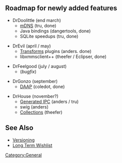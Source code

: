 == Roadmap for newly added features ==

* DrDoolittle (end march)
** [[mDNS]] (tru, done)
** Java bindings (dangertools, done)
** SQLite speedups (tru, done)

* DrEvil (april / may)
** [[Transforms]] plugins (anders. done)
** libxmmsclient++ (theefer / Eclipser, done)

* DrFeelgood (july / august)
** (''bugfix'')

* DrGonzo (september)
** [[SoC:DAAP | DAAP]] (coledot, done)

* DrHouse (november?)
** [[Generated IPC]] (anders / tru)
** swig (anders)
** [[Collections]] (theefer)

== See Also ==
* [[Versioning]]
* [http://bugs.xmms2.xmms.se/view.php?id=520 Long Term Wishlist]

[[Category:General]]